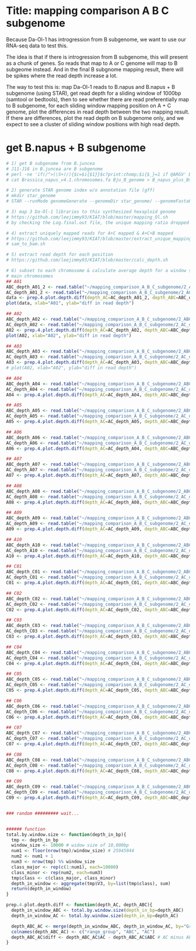 Title: mapping comparison A B C subgenome 
========================================================

Because Da-Ol-1 has introgression from B subgenome, we want to use our RNA-seq data to test this. 

The idea is that if there is introgression from B subgenome, this will present as a chunk of genes. So reads that map to A or C genome will map to B subgeome instead. And in the final B subgnome mapping result, there will be spikes where the read depth increase a lot.  

The way to test this is: map Da-Ol-1 reads to B.napus and B.napus + B subgenome (using STAR), get read depth for a sliding window of 1000bp (samtool or bedtools), then to see whether there are read preferentially map to B subgenome, for each sliding window mapping position on A + C genome, plot the differences in read depth between the two mapping result. If there are differences, plot the read depth on B subgenome only, and we expect to see a cluster of sliding window positions with high read depth. 

# get B.napus + B subgenome 
```r
# 1) get B subgenome from B.juncea 
# J11-J18 in B.juncea are B subgenome 
# perl -ne 'if(/^>(\S+)/){$c=$i{$1}}$c?print:chomp;$i{$_}=1 if @ARGV' Bsub_ID Bju_genome.fa > Bju_B_genome
# cat Brassica_napus_v4.1.chromosomes.fa Bju_B_genome > B_napus_plus_Bsub.fa

# 2) generate STAR genome index w/o annotation file (gff)
# mkdir star_genome 
# STAR --runMode genomeGenerate --genomeDir star_genome/ --genomeFastaFiles B_napus_plus_Bsub.fa --runThreadN 6 

# 3) map 3 Da-Ol-1 libraries to this synthesized hexaploid genome 
# https://github.com/leejimmy93/KIAT/blob/master/mapping_Ol.sh 
# by checking the Log.final.out file, the unique mapping ratio dropped a little bit, a little bit increase of total mapping ratio, no big difference though... (maybe need figure to demonstrate this...)

# 4) extract uniquely mapped reads for A+C mapped & A+C+B mapped 
# https://github.com/leejimmy93/KIAT/blob/master/extract_unique_mapping_reads.sh
# sam_to_bam.sh 

# 5) extract read depth for each position 
# https://github.com/leejimmy93/KIAT/blob/master/calc_depth.sh 

# 6) subset to each chromosome & calculate average depth for a window size of 1000bp 
# main chromosomes 
## A01 
ABC_depth_A01_2 <- read.table("~/mapping_comparison_A_B_C_subgenome/2_ABC_depth_A01")
AC_depth_A01_2 <- read.table("~/mapping_comparison_A_B_C_subgenome/2_AC_depth_A01")
data <- prep.4.plot.depth.diff(depth_AC=AC_depth_A01_2, depth_ABC=ABC_depth_A01_2)
plot(data, xlab="A01", ylab="diff in read depth")   

## A02 
ABC_depth_A02 <- read.table("~/mapping_comparison_A_B_C_subgenome/2_ABC_depth_chrA02")
AC_depth_A02 <- read.table("~/mapping_comparison_A_B_C_subgenome/2_AC_depth_chrA02")
A02 <- prep.4.plot.depth.diff(depth_AC=AC_depth_A02, depth_ABC=ABC_depth_A02)
plot(A02, xlab="A02", ylab="diff in read depth")   

## A03 
ABC_depth_A03 <- read.table("~/mapping_comparison_A_B_C_subgenome/2_ABC_depth_chrA03")
AC_depth_A03 <- read.table("~/mapping_comparison_A_B_C_subgenome/2_AC_depth_chrA03")
A03 <- prep.4.plot.depth.diff(depth_AC=AC_depth_A03, depth_ABC=ABC_depth_A03)
# plot(A02, xlab="A02", ylab="diff in read depth")   

## A04 
ABC_depth_A04 <- read.table("~/mapping_comparison_A_B_C_subgenome/2_ABC_depth_chrA04")
AC_depth_A04 <- read.table("~/mapping_comparison_A_B_C_subgenome/2_AC_depth_chrA04")
A04 <- prep.4.plot.depth.diff(depth_AC=AC_depth_A04, depth_ABC=ABC_depth_A04)

## A05 
ABC_depth_A05 <- read.table("~/mapping_comparison_A_B_C_subgenome/2_ABC_depth_chrA05")
AC_depth_A05 <- read.table("~/mapping_comparison_A_B_C_subgenome/2_AC_depth_chrA05")
A05 <- prep.4.plot.depth.diff(depth_AC=AC_depth_A05, depth_ABC=ABC_depth_A05)

## A06 
ABC_depth_A06 <- read.table("~/mapping_comparison_A_B_C_subgenome/2_ABC_depth_chrA06")
AC_depth_A06 <- read.table("~/mapping_comparison_A_B_C_subgenome/2_AC_depth_chrA06")
A06 <- prep.4.plot.depth.diff(depth_AC=AC_depth_A04, depth_ABC=ABC_depth_A06)

## A07 
ABC_depth_A07 <- read.table("~/mapping_comparison_A_B_C_subgenome/2_ABC_depth_chrA07")
AC_depth_A07 <- read.table("~/mapping_comparison_A_B_C_subgenome/2_AC_depth_chrA07")
A07 <- prep.4.plot.depth.diff(depth_AC=AC_depth_A07, depth_ABC=ABC_depth_A07)

## A08 
ABC_depth_A08 <- read.table("~/mapping_comparison_A_B_C_subgenome/2_ABC_depth_chrA08")
AC_depth_A08 <- read.table("~/mapping_comparison_A_B_C_subgenome/2_AC_depth_chrA08")
A08 <- prep.4.plot.depth.diff(depth_AC=AC_depth_A08, depth_ABC=ABC_depth_A08)

## A09 
ABC_depth_A09 <- read.table("~/mapping_comparison_A_B_C_subgenome/2_ABC_depth_chrA09")
AC_depth_A09 <- read.table("~/mapping_comparison_A_B_C_subgenome/2_AC_depth_chrA09")
A09 <- prep.4.plot.depth.diff(depth_AC=AC_depth_A09, depth_ABC=ABC_depth_A09)

## A10 
ABC_depth_A10 <- read.table("~/mapping_comparison_A_B_C_subgenome/2_ABC_depth_chrA10")
AC_depth_A10 <- read.table("~/mapping_comparison_A_B_C_subgenome/2_AC_depth_chrA10")
A10 <- prep.4.plot.depth.diff(depth_AC=AC_depth_A10, depth_ABC=ABC_depth_A10)

## C01 
ABC_depth_C01 <- read.table("~/mapping_comparison_A_B_C_subgenome/2_ABC_depth_chrC01")
AC_depth_C01 <- read.table("~/mapping_comparison_A_B_C_subgenome/2_AC_depth_chrC01")
C01 <- prep.4.plot.depth.diff(depth_AC=AC_depth_C01, depth_ABC=ABC_depth_C01)

## C02 
ABC_depth_C02 <- read.table("~/mapping_comparison_A_B_C_subgenome/2_ABC_depth_chrC02")
AC_depth_C02 <- read.table("~/mapping_comparison_A_B_C_subgenome/2_AC_depth_chrC02")
C02 <- prep.4.plot.depth.diff(depth_AC=AC_depth_C02, depth_ABC=ABC_depth_C02)

## C03 
ABC_depth_C03 <- read.table("~/mapping_comparison_A_B_C_subgenome/2_ABC_depth_chrC03")
AC_depth_C03 <- read.table("~/mapping_comparison_A_B_C_subgenome/2_AC_depth_chrC03")
C03 <- prep.4.plot.depth.diff(depth_AC=AC_depth_C03, depth_ABC=ABC_depth_C03)

## C04 
ABC_depth_C04 <- read.table("~/mapping_comparison_A_B_C_subgenome/2_ABC_depth_chrC04")
AC_depth_C04 <- read.table("~/mapping_comparison_A_B_C_subgenome/2_AC_depth_chrC04")
C04 <- prep.4.plot.depth.diff(depth_AC=AC_depth_C04, depth_ABC=ABC_depth_C04)

## C05 
ABC_depth_C05 <- read.table("~/mapping_comparison_A_B_C_subgenome/2_ABC_depth_chrC05")
AC_depth_C05 <- read.table("~/mapping_comparison_A_B_C_subgenome/2_AC_depth_chrC05")
C05 <- prep.4.plot.depth.diff(depth_AC=AC_depth_C05, depth_ABC=ABC_depth_C05)

## C06 
ABC_depth_C06 <- read.table("~/mapping_comparison_A_B_C_subgenome/2_ABC_depth_chrC06")
AC_depth_C06 <- read.table("~/mapping_comparison_A_B_C_subgenome/2_AC_depth_chrC06")
C06 <- prep.4.plot.depth.diff(depth_AC=AC_depth_C06, depth_ABC=ABC_depth_C06)

## C07 
ABC_depth_C07 <- read.table("~/mapping_comparison_A_B_C_subgenome/2_ABC_depth_chrC07")
AC_depth_C07 <- read.table("~/mapping_comparison_A_B_C_subgenome/2_AC_depth_chrC07")
C07 <- prep.4.plot.depth.diff(depth_AC=AC_depth_C07, depth_ABC=ABC_depth_C07)

## C08 
ABC_depth_C08 <- read.table("~/mapping_comparison_A_B_C_subgenome/2_ABC_depth_chrC08")
AC_depth_C08 <- read.table("~/mapping_comparison_A_B_C_subgenome/2_AC_depth_chrC08")
C08 <- prep.4.plot.depth.diff(depth_AC=AC_depth_C08, depth_ABC=ABC_depth_C08)

## C09 
ABC_depth_C09 <- read.table("~/mapping_comparison_A_B_C_subgenome/2_ABC_depth_chrC09")
AC_depth_C09 <- read.table("~/mapping_comparison_A_B_C_subgenome/2_AC_depth_chrC09")
C09 <- prep.4.plot.depth.diff(depth_AC=AC_depth_C09, depth_ABC=ABC_depth_C09)


### random ######### wait... 


###### function 
total.by.window.size <- function(depth_in_bp){
  tmp <- depth_in_bp 
  window_size <- 10000 # widow size of 10,000bp 
  num1 <- floor(nrow(tmp)/window_size) # 25945944 
  num2 <- num1 + 1
  num3 <- nrow(tmp) %% window_size
  class_major <- rep(c(1:num1), each=10000)
  class_minor <- rep(num2, each=num3)
  tmp$class <- c(class_major, class_minor)
  depth_in_window <- aggregate(tmp$V3, by=list(tmp$class), sum)
  return(depth_in_window) 
} 

prep.4.plot.depth.diff <- function(depth_AC, depth_ABC){
  depth_in_window_ABC <- total.by.window.size(depth_in_bp=depth_ABC)
  depth_in_window_AC <- total.by.window.size(depth_in_bp=depth_AC)

  depth_ABC_AC <- merge(depth_in_window_ABC, depth_in_window_AC, by="Group.1")
  colnames(depth_ABC_AC) <- c("range_group", "ABC", "AC")
  depth_ABC_AC$diff <- depth_ABC_AC$AC - depth_ABC_AC$ABC # AC minus ABC  
} 
```

